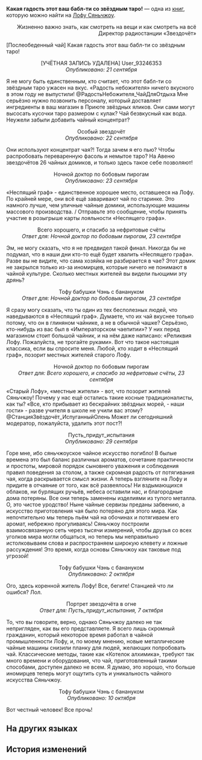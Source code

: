 {{Книга Инфобокс
|id           = 116
|Название     = Какая гадость этот ваш бабл-ти со звёздным таро!
|Изображение  = Item Xianzhou Parchment.png
|Мир          = Лофу Сяньчжоу
|Томов        = 1
|Автор        = <!--нужно добавить-->
|Описание     = Отзыв о чае в Приюте звёздных яликов, который появился на экране после публикации на форуме.
|Том1         = {{tx}}
|Источник1    = {{tx|Отсутствует источник}}
|Персонажи    = 
|Фракции      = 
}}
'''Какая гадость этот ваш бабл-ти со звёздным таро!''' — одна из [[Книги|книг]], которую можно найти на [[Лофу Сяньчжоу]].
<!--
==Получение==
<gallery>
Книга НАЗВАНИЕ.png|НАЗВАНИЕ
Локация НАЗВАНИЕ.png|Расположение на карте. Ближайший пространственный якорь «[[НАЗВАНИЕ]]»
</gallery>
-->
{{Размер|32|<div align="center">Болталка: Радиостанция «Звездочёт»</div>}}

<div align="right">Жизненно важно знать, как смотреть на вещи и как смотреть на всё<br />
Директор радиостанции «Звездочёт»</div>

[Послеобеденный чай] Какая гадость этот ваш бабл-ти со звёздным таро!

<div align="center">[УЧЁТНАЯ ЗАПИСЬ УДАЛЕНА] User_93246353<br />
''Опубликовано: 21 сентября''</div>

Я не могу быть единственным, кто считает, что этот бабл-ти со звёздным таро ужасен на вкус. «Радость небожителя» ничего вкусного в этом году не выпустили! @РадостьНебожителя_ЧайДляОтдыха Мне серьёзно нужно позвонить персоналу, который доставляет ингредиенты в ваш магазин в Приюте звёздных яликов. Они сами могут высосать кусочки таро размером с кулак? Чай безвкусный как вода. Неужели забыли добавить чайный концентрат?

<div align="center">Особый звездочёт<br />
''Опубликовано: 22 сентября''</div>

Они используют концентрат чая?! Тогда зачем я его пью? Чтобы распробовать переваренную фасоль и немытое таро? На Авеню звездочётов 26 чайных домиков, и только здесь такое себе позволяют!

<div align="center">Ночной доктор по бобовым пирогам<br />
''Опубликовано: 23 сентября''</div>

«Неспящий граф» - единственное хорошее место, оставшееся на Лофу. По крайней мере, они всё ещё заваривают чай по старинке. Это намного лучше, чем уличные чайные домики, использующие машины массового производства. / Отправьте это сообщение, чтобы принять участие в розыгрыше карты лояльности «Неспящего графа».

<div align="center">Всего хорошего, и спасибо за нефритовые счёты<br />
''Ответ для: Ночной доктор по бобовым пирогам, 23 сентября''</div>

Эм, не могу сказать, что я не предвидел такой финал. Никогда бы не подумал, что в наши дни кто-то ещё будет хвалить «Неспящего графа». Разве вы не видите, что сама хозяйка не разбирается в чае? Этот домик не закрылся только из-за иномирцев, которые ничего не понимают в чайной культуре. Сколько местных жителей вы видели пьющими эту дрянь?

<div align="center">Тофу бабушки Чэнь с банануком<br />
''Ответ для: Ночной доктор по бобовым пирогам, 23 сентября''</div>

Я сразу могу сказать, что ты один из тех бесполезных людей, что наведываются в «Неспящий граф». Думаете, что их чай вкуснее только потому, что он в глиняном чайнике, а не в обычной чашке? Серьёзно, кто-нибудь из вас был в «Императорском чаепитии»? У них перед магазином стоит большой чайник, и на нём даже написано: «Реликвия Лофу. Пожалуйста, не трогайте руками». Вот что такое настоящая классика, если вы спросите меня. Любой, кто ходит в «Неспящий граф», позорит местных жителей старого Лофу.

<div align="center">Ночной доктор по бобовым пирогам<br />
''Ответ для: Всего хорошего, и спасибо за нефритовые счёты, 23 сентября''</div>

«Старый Лофу», «местные жители» - вот, что позорит жителей Сяньчжоу! Почему у нас ещё остались такие косные традиционалисты, как ты? «Все, кто прибывает из бескрайних звёздных морей, - наши гости» - разве учителя в школе не учили вас этому? @СтанцияЗвёздочёт_ИспуганныйОлень Может ли сегодняшний модератор, пожалуйста, удалить этот пост?!

<div align="center">Пусть_придут_испытания<br />
''Опубликовано: 29 сентября''</div>

Горе мне, ибо сяньчжоуское чайное искусство погибло! В былые времена это был баланс различных ароматов, сочетание практичности и простоты, мировой порядок сыновнего уважения и соблюдения правил поведения за столом, а также скромная радость от потягивания чая, когда раскрывается смысл жизни. А теперь взгляните на Лофу и придите в отчаяние от того, как всё развеялось! Ни вздымающихся облаков, ни бурлящих ручьёв, небеса оставили нас, и благородные дома потеряны. Все они теперь заменены изделиями из тупого металла. О, это чистое уродство! Ныне чайные сервизы преданы забвению, а искусство приготовления чая было потеряно для этого мира. Как непочтительно мы теперь пьём чай на обочинах и потягиваем его аромат, небрежно прогуливаясь! Сяньчжоу построили взаимосвязанную сеть через тысячи измерений, чтобы друзья со всех уголков мира могли общаться, но теперь мы неправильно истолковываем слова и распространяем широкую клевету и ложные рассуждения! Это время, когда основы Сяньчжоу как таковые под угрозой!

<div align="center">Тофу бабушки Чэнь с банануком<br />
''Опубликовано: 2 октября''</div>

Ого, здесь коренной житель Лофу! Все, бегите! Станцией что ли ошибся? Лол.

<div align="center">Портрет звездочёта в огне<br />
''Ответ для: Пусть_придут_испытания, 7 октября''</div>

То, что вы говорите, верно, однако Сяньчжоу далеко не так непригляден, как вы его представляете. Я всего лишь скромный гражданин, который некоторое время работал в чайной промышленности Лофу, и, по моему мнению, новые металлические чайные машины снизили планку для людей, желающих попробовать чай. Классические методы, такие как «Котелок алхимика», требуют так много времени и оборудования, что чай, приготовленный такими способами, доступен далеко не всем. Я думаю, это хорошо, что больше иномирцев теперь могут ощутить суть и уникальность чайного искусства Сяньчжоу.

<div align="center">Тофу бабушки Чэнь с банануком<br />
''Опубликовано: 10 октября''</div>

Вот честный человек! Все прочь!

==На других языках==
{{На других языках
|en   = The Startaro Bubble Tea Tastes Horrible
|zhs  = 这星芋啵啵也太难喝了吧
|zht  = 這星芋啵啵也太難喝了吧
|ja   = この星芋ぷるっぷる不味すぎる
|ko   = 이 별타로 버블티, 도저히 못 먹겠어!
|es   = ¡Este té de burbujas de taro estelar está asqueroso!
|fr   = Le bubble tea au steltaro est infect
|ru   = Какая гадость этот ваш бабл-ти со звёздным таро!
|th   = Startaro Bubble Tea นี่รสชาติแย่มาก
|vi   = Món Trân Châu Trái Sao này cũng khó uống thật đấy!
|de   = Der Sterntaro-Bubbletea schmeckt fürchterlich
|id   = Rasa minuman Startaro Bubble Tea ini benar-benar tidak enak!
|pt   = O Chá de Bolhas de Startaro é Horrível.
}}

==История изменений==
{{История изменений|2.7}}